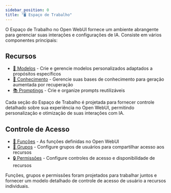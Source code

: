```yaml
---
sidebar_position: 0
title: "🖥️ Espaço de Trabalho"
---
```


O Espaço de Trabalho no Open WebUI fornece um ambiente abrangente para gerenciar suas interações e configurações de IA. Consiste em vários componentes principais:

## Recursos

- [🤖 Modelos](./models.md) - Crie e gerencie modelos personalizados adaptados a propósitos específicos
- [🧠 Conhecimento](./knowledge.md) - Gerencie suas bases de conhecimento para geração aumentada por recuperação
- [📚 Promptings](./prompts.md) - Crie e organize prompts reutilizáveis

Cada seção do Espaço de Trabalho é projetada para fornecer controle detalhado sobre sua experiência no Open WebUI, permitindo personalização e otimização de suas interações com IA.

## Controle de Acesso
- [‍🔑 Funções](./roles.md) - As funções definidas no Open WebUI
- [‍🔐 Grupos](./groups.md) - Configure grupos de usuários para compartilhar acesso aos recursos
- [🔒 Permissões](./permissions.md) - Configure controles de acesso e disponibilidade de recursos

Funções, grupos e permissões foram projetados para trabalhar juntos e fornecer um modelo detalhado de controle de acesso de usuário a recursos individuais.

